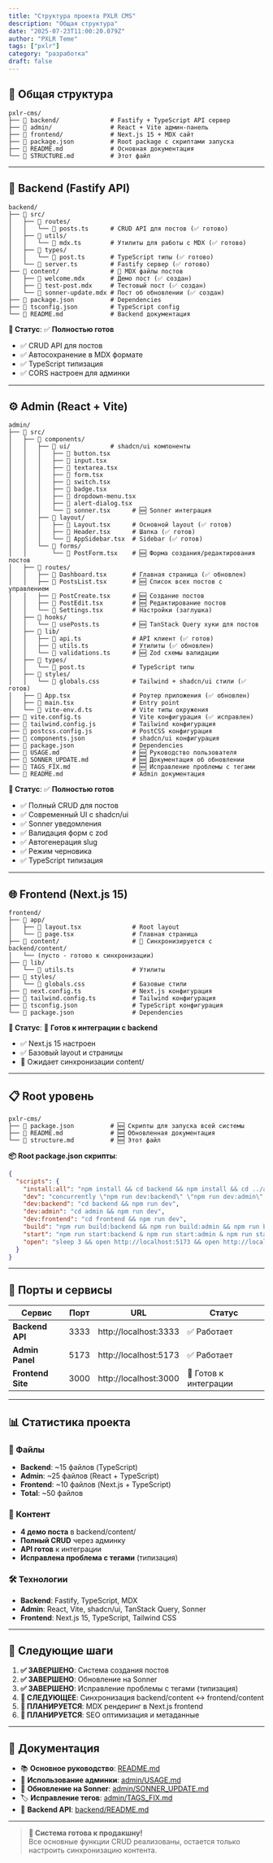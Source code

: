 ```yaml
---
title: "Структура проекта PXLR CMS"
description: "Общая структура"
date: "2025-07-23T11:00:20.079Z"
author: "PXLR Teme"
tags: ["pxlr"]
category: "разработка"
draft: false
---
```




## 📂 Общая структура
```
pxlr-cms/
├── 📁 backend/              # Fastify + TypeScript API сервер
├── 📁 admin/                # React + Vite админ-панель  
├── 📁 frontend/             # Next.js 15 + MDX сайт
├── 📄 package.json          # Root package с скриптами запуска
├── 📄 README.md             # Основная документация
└── 📄 STRUCTURE.md          # Этот файл
```

---

## 🔧 Backend (Fastify API)
```
backend/
├── 📂 src/
│   ├── 📂 routes/
│   │   └── 📄 posts.ts      # CRUD API для постов (✅ готово)
│   ├── 📂 utils/
│   │   └── 📄 mdx.ts        # Утилиты для работы с MDX (✅ готово)
│   ├── 📂 types/
│   │   └── 📄 post.ts       # TypeScript типы (✅ готово)
│   └── 📄 server.ts         # Fastify сервер (✅ готово)
├── 📂 content/              # 📝 MDX файлы постов
│   ├── 📄 welcome.mdx       # Демо пост (✅ создан)
│   ├── 📄 test-post.mdx     # Тестовый пост (✅ создан)
│   └── 📄 sonner-update.mdx # Пост об обновлении (✅ создан)
├── 📄 package.json          # Dependencies
├── 📄 tsconfig.json         # TypeScript config
└── 📄 README.md             # Backend документация
```

**🚀 Статус**: ✅ **Полностью готов**
- ✅ CRUD API для постов
- ✅ Автосохранение в MDX формате  
- ✅ TypeScript типизация
- ✅ CORS настроен для админки

---

## ⚙️ Admin (React + Vite)
```
admin/
├── 📂 src/
│   ├── 📂 components/
│   │   ├── 📂 ui/           # shadcn/ui компоненты
│   │   │   ├── 📄 button.tsx
│   │   │   ├── 📄 input.tsx
│   │   │   ├── 📄 textarea.tsx
│   │   │   ├── 📄 form.tsx
│   │   │   ├── 📄 switch.tsx
│   │   │   ├── 📄 badge.tsx
│   │   │   ├── 📄 dropdown-menu.tsx
│   │   │   ├── 📄 alert-dialog.tsx
│   │   │   └── 📄 sonner.tsx      # 🆕 Sonner интеграция
│   │   ├── 📂 layout/
│   │   │   ├── 📄 Layout.tsx      # Основной layout (✅ готов)
│   │   │   ├── 📄 Header.tsx      # Шапка (✅ готов)
│   │   │   └── 📄 AppSidebar.tsx  # Sidebar (✅ готов)
│   │   └── 📂 forms/
│   │       └── 📄 PostForm.tsx    # 🆕 Форма создания/редактирования постов
│   ├── 📂 routes/
│   │   ├── 📄 Dashboard.tsx       # Главная страница (✅ обновлен)
│   │   ├── 📄 PostsList.tsx       # 🆕 Список всех постов с управлением
│   │   ├── 📄 PostCreate.tsx      # 🆕 Создание постов
│   │   ├── 📄 PostEdit.tsx        # 🆕 Редактирование постов
│   │   └── 📄 Settings.tsx        # Настройки (заглушка)
│   ├── 📂 hooks/
│   │   └── 📄 usePosts.ts         # 🆕 TanStack Query хуки для постов
│   ├── 📂 lib/
│   │   ├── 📄 api.ts              # API клиент (✅ готов)
│   │   ├── 📄 utils.ts            # Утилиты (✅ обновлен)
│   │   └── 📄 validations.ts      # 🆕 Zod схемы валидации
│   ├── 📂 types/
│   │   └── 📄 post.ts             # TypeScript типы
│   ├── 📂 styles/
│   │   └── 📄 globals.css         # Tailwind + shadcn/ui стили (✅ готов)
│   ├── 📄 App.tsx                 # Роутер приложения (✅ обновлен)
│   ├── 📄 main.tsx                # Entry point
│   └── 📄 vite-env.d.ts           # Vite типы окружения
├── 📄 vite.config.ts              # Vite конфигурация (✅ исправлен)
├── 📄 tailwind.config.js          # Tailwind конфигурация
├── 📄 postcss.config.js           # PostCSS конфигурация  
├── 📄 components.json             # shadcn/ui конфигурация
├── 📄 package.json                # Dependencies
├── 📄 USAGE.md                    # 🆕 Руководство пользователя
├── 📄 SONNER_UPDATE.md            # 🆕 Документация об обновлении
├── 📄 TAGS_FIX.md                 # 🆕 Исправление проблемы с тегами
└── 📄 README.md                   # Admin документация
```

**🚀 Статус**: ✅ **Полностью готов**
- ✅ Полный CRUD для постов
- ✅ Современный UI с shadcn/ui
- ✅ Sonner уведомления  
- ✅ Валидация форм с zod
- ✅ Автогенерация slug
- ✅ Режим черновика
- ✅ TypeScript типизация

---

## 🌐 Frontend (Next.js 15)
```
frontend/
├── 📂 app/
│   ├── 📄 layout.tsx              # Root layout
│   └── 📄 page.tsx                # Главная страница
├── 📂 content/                    # 📝 Синхронизируется с backend/content/
│   └── (пусто - готово к синхронизации)
├── 📂 lib/
│   └── 📄 utils.ts                # Утилиты
├── 📂 styles/
│   └── 📄 globals.css             # Базовые стили
├── 📄 next.config.ts              # Next.js конфигурация
├── 📄 tailwind.config.ts          # Tailwind конфигурация
├── 📄 tsconfig.json               # TypeScript конфигурация
└── 📄 package.json                # Dependencies
```

**🚀 Статус**: 🔄 **Готов к интеграции с backend**
- ✅ Next.js 15 настроен
- ✅ Базовый layout и страницы
- 🔄 Ожидает синхронизации content/

---

## 📋 Root уровень
```
pxlr-cms/
├── 📄 package.json          # 🆕 Скрипты для запуска всей системы
├── 📄 README.md             # 🆕 Обновленная документация  
└── 📄 structure.md          # 🆕 Этот файл
```

**📦 Root package.json скрипты**:
```json
{
  "scripts": {
    "install:all": "npm install && cd backend && npm install && cd ../admin && npm install && cd ../frontend && npm install",
    "dev": "concurrently \"npm run dev:backend\" \"npm run dev:admin\" \"npm run dev:frontend\"",
    "dev:backend": "cd backend && npm run dev",
    "dev:admin": "cd admin && npm run dev",
    "dev:frontend": "cd frontend && npm run dev",
    "build": "npm run build:backend && npm run build:admin && npm run build:frontend",
    "start": "npm run start:backend & npm run start:admin & npm run start:frontend",
    "open": "sleep 3 && open http://localhost:5173 && open http://localhost:3000"
  }
}
```

---

## 🔗 Порты и сервисы

| Сервис | Порт | URL | Статус |
|--------|------|-----|--------|
| **Backend API** | 3333 | http://localhost:3333 | ✅ Работает |
| **Admin Panel** | 5173 | http://localhost:5173 | ✅ Работает | 
| **Frontend Site** | 3000 | http://localhost:3000 | 🔄 Готов к интеграции |

---

## 📊 Статистика проекта

### 📁 Файлы
- **Backend**: ~15 файлов (TypeScript)
- **Admin**: ~25 файлов (React + TypeScript)
- **Frontend**: ~10 файлов (Next.js + TypeScript)
- **Total**: ~50 файлов

### 📝 Контент
- **4 демо поста** в backend/content/
- **Полный CRUD** через админку
- **API готов** к интеграции
- **Исправлена проблема с тегами** (типизация)

### 🛠️ Технологии
- **Backend**: Fastify, TypeScript, MDX
- **Admin**: React, Vite, shadcn/ui, TanStack Query, Sonner
- **Frontend**: Next.js 15, TypeScript, Tailwind CSS

---

## 🚀 Следующие шаги

1. **✅ ЗАВЕРШЕНО**: Система создания постов
2. **✅ ЗАВЕРШЕНО**: Обновление на Sonner
3. **✅ ЗАВЕРШЕНО**: Исправление проблемы с тегами (типизация)
4. **🔄 СЛЕДУЮЩЕЕ**: Синхронизация backend/content ↔ frontend/content
5. **🔄 ПЛАНИРУЕТСЯ**: MDX рендеринг в Next.js frontend
6. **🔄 ПЛАНИРУЕТСЯ**: SEO оптимизация и метаданные

---

## 📖 Документация

- 📚 **Основное руководство**: [README.md](README.md)
- 📝 **Использование админки**: [admin/USAGE.md](admin/USAGE.md)  
- 🔄 **Обновление на Sonner**: [admin/SONNER_UPDATE.md](admin/SONNER_UPDATE.md)
- 🏷️ **Исправление тегов**: [admin/TAGS_FIX.md](admin/TAGS_FIX.md)
- 🔧 **Backend API**: [backend/README.md](backend/README.md)

---

> **🎉 Система готова к продакшну!**  
> Все основные функции CRUD реализованы, остается только настроить синхронизацию контента.
